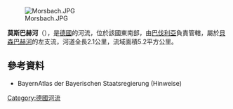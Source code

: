 {{Onesource|time=2020-08-23T06:55:08+00:00}}
{{Coord|49|57|42.52|N|9|14|43.39|E|display=title}}

[[Image:Morsbach.JPG|right]]

'''莫斯巴赫河'''（{{lang-de|Morsbach}}），是[[德國|德國]]的河流，位於該國東南部，由[[巴伐利亞|巴伐利亞]]負責管轄，屬於[[貝森巴赫河|貝森巴赫河]]的左支流，河道全長2.1公里，流域面積5.2平方公里。

==參考資料==
* BayernAtlas der Bayerischen Staatsregierung (Hinweise)

{{Germany-geo-stub}}
[[Category:德國河流|Category:德國河流]]